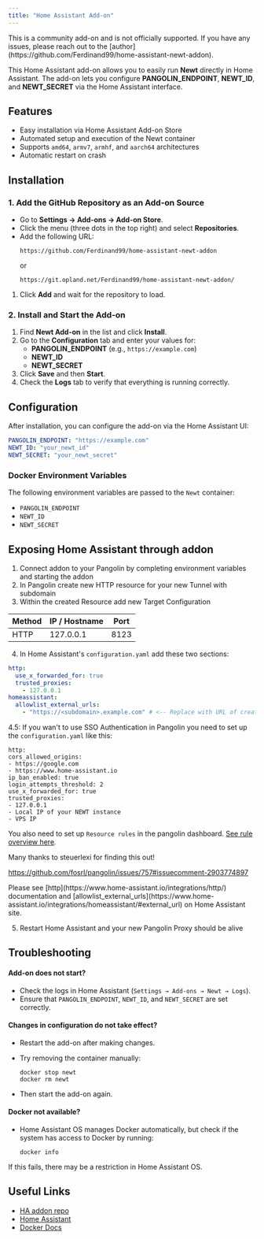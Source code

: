 ```yaml
---
title: "Home Assistant Add-on"
---
```


<Note>
This is a community add-on and is not officially supported. If you have any issues, please reach out to the [author](https://github.com/Ferdinand99/home-assistant-newt-addon).
</Note>

This Home Assistant add-on allows you to easily run **Newt** directly in Home Assistant. The add-on lets you configure **PANGOLIN_ENDPOINT**, **NEWT_ID**, and **NEWT_SECRET** via the Home Assistant interface.

## Features

- Easy installation via Home Assistant Add-on Store
- Automated setup and execution of the Newt container
- Supports `amd64`, `armv7`, `armhf`, and `aarch64` architectures
- Automatic restart on crash

## Installation

### **1. Add the GitHub Repository as an Add-on Source**

- Go to **Settings → Add-ons → Add-on Store**.
- Click the menu (three dots in the top right) and select **Repositories**.
- Add the following URL:
  ```
  https://github.com/Ferdinand99/home-assistant-newt-addon
  ```
  or
  ```
  https://git.opland.net/Ferdinand99/home-assistant-newt-addon/
  ```

1. Click **Add** and wait for the repository to load.

### **2. Install and Start the Add-on**

1. Find **Newt Add-on** in the list and click **Install**.
2. Go to the **Configuration** tab and enter your values for:
   - **PANGOLIN_ENDPOINT** (e.g., `https://example.com`)
   - **NEWT_ID**
   - **NEWT_SECRET**
3. Click **Save** and then **Start**.
4. Check the **Logs** tab to verify that everything is running correctly.

## **Configuration**

After installation, you can configure the add-on via the Home Assistant UI:

```yaml
PANGOLIN_ENDPOINT: "https://example.com"
NEWT_ID: "your_newt_id"
NEWT_SECRET: "your_newt_secret"
```

### **Docker Environment Variables**

The following environment variables are passed to the `Newt` container:

- `PANGOLIN_ENDPOINT`
- `NEWT_ID`
- `NEWT_SECRET`

## Exposing Home Assistant through addon
1. Connect addon to your Pangolin by completing environment variables and starting the addon
2. In Pangolin create new HTTP resource for your new Tunnel with subdomain
3. Within the created Resource add new Target Configuration

| Method | IP / Hostname | Port |
| --- | ----------- | --- |
| HTTP | 127.0.0.1 | 8123 |

4. In Home Assistant's `configuration.yaml` add these two sections:
```yaml
http:
  use_x_forwarded_for: true
  trusted_proxies:
    - 127.0.0.1
homeassistant:
  allowlist_external_urls:
    - "https://<subdomain>.example.com" # <-- Replace with URL of created resource in Pangolin
```

4.5: If you wan't to use SSO Authentication in Pangolin you need to set up the `configuration.yaml` like this:
```
http:
cors_allowed_origins:
- https://google.com
- https://www.home-assistant.io
ip_ban_enabled: true
login_attempts_threshold: 2
use_x_forwarded_for: true
trusted_proxies:
- 127.0.0.1
- Local IP of your NEWT instance
- VPS IP
```

You also need to set up `Resource rules` in the pangolin dashboard. [See rule overview here](../03-Pangolin/05-bypass-rules.md).

Many thanks to steuerlexi for finding this out!

https://github.com/fosrl/pangolin/issues/757#issuecomment-2903774897

<Note>
Please see [http](https://www.home-assistant.io/integrations/http/) documentation and [allowlist_external_urls](https://www.home-assistant.io/integrations/homeassistant/#external_url) on Home Assistant site.
</Note>

5. Restart Home Assistant and your new Pangolin Proxy should be alive

## Troubleshooting

#### **Add-on does not start?**

- Check the logs in Home Assistant (`Settings → Add-ons → Newt → Logs`).
- Ensure that `PANGOLIN_ENDPOINT`, `NEWT_ID`, and `NEWT_SECRET` are set correctly.

#### **Changes in configuration do not take effect?**

- Restart the add-on after making changes.
- Try removing the container manually:

  ```shell
  docker stop newt
  docker rm newt
  ```

- Then start the add-on again.

#### **Docker not available?**

- Home Assistant OS manages Docker automatically, but check if the system has access to Docker by running:
  ```shell
  docker info
  ```

If this fails, there may be a restriction in Home Assistant OS.

## Useful Links

- [HA addon repo](https://github.com/Ferdinand99/home-assistant-newt-addon)
- [Home Assistant](https://www.home-assistant.io/)
- [Docker Docs](https://docs.docker.com/)

